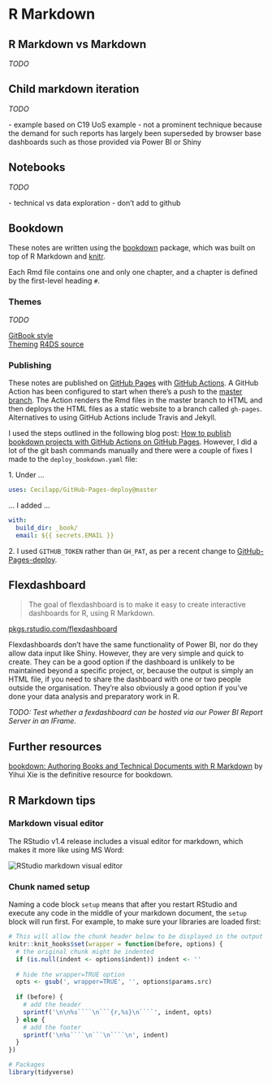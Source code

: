 # R Markdown {#rmd}

## R Markdown vs Markdown

*TODO*

## Child markdown iteration

*TODO*

\- example based on C19 UoS example - not a prominent technique because the demand for such reports has largely been superseded by browser base dashboards such as those provided via Power BI or Shiny

## Notebooks

*TODO*

\- technical vs data exploration - don't add to github

## Bookdown

These notes are written using the [bookdown](https://bookdown.org/) package, which was built on top of R Markdown and [knitr](https://yihui.org/knitr/).

Each Rmd file contains one and only one chapter, and a chapter is defined by the first-level heading `#`.

### Themes

*TODO*

[GitBook style](https://bookdown.org/yihui/bookdown/html.html#gitbook-style)\
[Theming](https://snowdreams1006.github.io/gitbook-official/en/themes/) [R4DS source](https://github.com/hadley/r4ds)

### Publishing {#publishing}

These notes are published on [GitHub Pages](https://pages.github.com/) with [GitHub Actions](https://github.com/features/actions). A GitHub Action has been configured to start when there's a push to the [master branch](https://github.com/scc-pi/notes). The Action renders the Rmd files in the master branch to HTML and then deploys the HTML files as a static website to a branch called `gh-pages`. Alternatives to using GitHub Actions include Travis and Jekyll.

I used the steps outlined in the following blog post: [How to publish bookdown projects with GitHub Actions on GitHub Pages](https://medium.com/@delucmat/how-to-publish-bookdown-projects-with-github-actions-on-github-pages-6e6aecc7331e). However, I did a lot of the git bash commands manually and there were a couple of fixes I made to the `deploy_bookdown.yaml` file:

1\. Under ...

``` .yaml
uses: Cecilapp/GitHub-Pages-deploy@master
```

... I added ...

``` .yaml
with:       
  build_dir: _book/       
  email: ${{ secrets.EMAIL }}
```

2\. I used `GITHUB_TOKEN` rather than `GH_PAT`, as per a recent change to [GitHub-Pages-deploy](https://github.com/Cecilapp/GitHub-Pages-deploy#news).

## Flexdashboard

> The goal of flexdashboard is to make it easy to create interactive dashboards for R, using R Markdown.

[pkgs.rstudio.com/flexdashboard](https://pkgs.rstudio.com/flexdashboard/)

Flexdashboards don't have the same functionality of Power BI, nor do they allow data input like Shiny. However, they are very simple and quick to create. They can be a good option if the dashboard is unlikely to be maintained beyond a specific project, or, because the output is simply an HTML file, if you need to share the dashboard with one or two people outside the organisation. They're also obviously a good option if you've done your data analysis and preparatory work in R.

*TODO: Test whether a fexdashboard can be hosted via our Power BI Report Server in an IFrame.*

## Further resources

[bookdown: Authoring Books and Technical Documents with R Markdown](https://bookdown.org/yihui/bookdown/) by Yihui Xie is the definitive resource for bookdown.

## R Markdown tips

### Markdown visual editor

The RStudio v1.4 release includes a visual editor for markdown, which makes it more like using MS Word:

![](images/rmd-editor.png "RStudio markdown visual editor")

### Chunk named setup

Naming a code block `setup` means that after you restart RStudio and execute any code in the middle of your markdown document, the `setup` block will run first. For example, to make sure your libraries are loaded first:

```r
# This will allow the chunk header below to be displayed in the output  
knitr::knit_hooks$set(wrapper = function(before, options) {
  # the original chunk might be indented
  if (is.null(indent <- options$indent)) indent <- ''
  
  # hide the wrapper=TRUE option
  opts <- gsub(', wrapper=TRUE', '', options$params.src)
  
  if (before) {
    # add the header
    sprintf('\n\n%s````\n```{r,%s}\n````', indent, opts)
  } else {
    # add the footer
    sprintf('\n%s````\n```\n````\n', indent)
  }
})
```

```r
# Packages
library(tidyverse)
```
